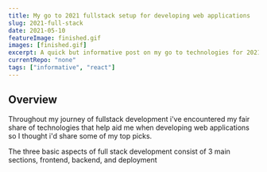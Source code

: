 ```yaml
---
title: My go to 2021 fullstack setup for developing web applications
slug: 2021-full-stack
date: 2021-05-10
featureImage: finished.gif
images: [finished.gif]
excerpt: A quick but informative post on my go to technologies for 2021 including my favorite tools and libraries for frontend and backend development as well as fast and simple deployment.
currentRepo: "none"
tags: ["informative", "react"]
---
```


<section>

# Overview

Throughout my journey of fullstack development i've encountered my fair share of technologies that help aid me when developing web applications so I thought i'd share some of my top picks.

The three basic aspects of full stack development consist of 3 main sections, frontend, backend, and deployment

</section>

<!-- Frontend:
React

Vite
Incredibly fast
Static Site Generation
SSR

Styled-components
Zustand
React-query

Backend:
Firebase
Faker.js

deployment:
netlify -->
